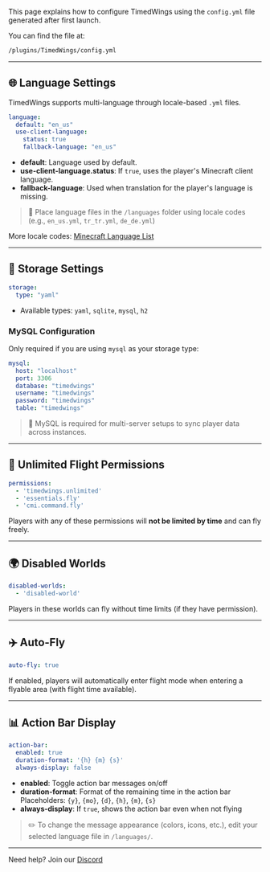 This page explains how to configure TimedWings using the `config.yml` file generated after first launch.

You can find the file at:

```bash
/plugins/TimedWings/config.yml
```

---

## 🌐 Language Settings

TimedWings supports multi-language through locale-based `.yml` files.

```yaml
language:
  default: "en_us"
  use-client-language:
    status: true
    fallback-language: "en_us"
```

- **default**: Language used by default.
- **use-client-language.status**: If `true`, uses the player's Minecraft client language.
- **fallback-language**: Used when translation for the player's language is missing.

> 📁 Place language files in the `/languages` folder using locale codes
> (e.g., `en_us.yml`, `tr_tr.yml`, `de_de.yml`)

More locale codes: [Minecraft Language List](https://minecraft.fandom.com/wiki/Language)

---

## 💾 Storage Settings

```yaml
storage:
  type: "yaml"
```

- Available types: `yaml`, `sqlite`, `mysql`, `h2`

### MySQL Configuration

Only required if you are using `mysql` as your storage type:

```yaml
mysql:
  host: "localhost"
  port: 3306
  database: "timedwings"
  username: "timedwings"
  password: "timedwings"
  table: "timedwings"
```

> 🧠 MySQL is required for multi-server setups to sync player data across instances.

---

## 🔐 Unlimited Flight Permissions

```yaml
permissions:
  - 'timedwings.unlimited'
  - 'essentials.fly'
  - 'cmi.command.fly'
```

Players with any of these permissions will **not be limited by time** and can fly freely.

---

## 🌍 Disabled Worlds

```yaml
disabled-worlds:
  - 'disabled-world'
```

Players in these worlds can fly without time limits (if they have permission).

---

## ✈️ Auto-Fly

```yaml
auto-fly: true
```

If enabled, players will automatically enter flight mode when entering a flyable area (with flight time available).

---

## 📊 Action Bar Display

```yaml
action-bar:
  enabled: true
  duration-format: '{h} {m} {s}'
  always-display: false
```

- **enabled**: Toggle action bar messages on/off
- **duration-format**: Format of the remaining time in the action bar
Placeholders: `{y}`, `{mo}`, `{d}`, `{h}`, `{m}`, `{s}`
- **always-display**: If `true`, shows the action bar even when not flying

> ✏️ To change the message appearance (colors, icons, etc.), edit your selected language file in `/languages/`.

---

Need help? Join our [Discord](https://discord.gg/yourserver)
